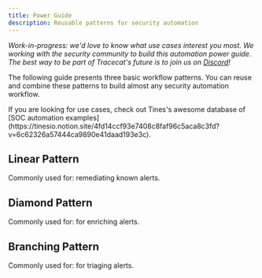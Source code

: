 ```yaml
---
title: Power Guide
description: Reusable patterns for security automation
---
```


*Work-in-progress:*
*we'd love to know what use cases interest you most.*
*We working with the security community to build this automation power guide.*
*The best way to be part of Tracecat's future is to join us on [Discord](https://discord.gg/n3GF4qxFU8)!*

The following guide presents three basic workflow patterns.
You can reuse and combine these patterns to build almost any security automation workflow.

<Note>
If you are looking for use cases, check out Tines's awesome database of [SOC automation examples](https://tinesio.notion.site/4fd14ccf93e7408c8faf96c5aca8c3fd?v=6c62326a57444ca9890e41daad193e3c).
</Note>

## Linear Pattern

Commonly used for: remediating known alerts.

## Diamond Pattern

Commonly used for: for enriching alerts.

## Branching Pattern

Commonly used for: for triaging alerts.
